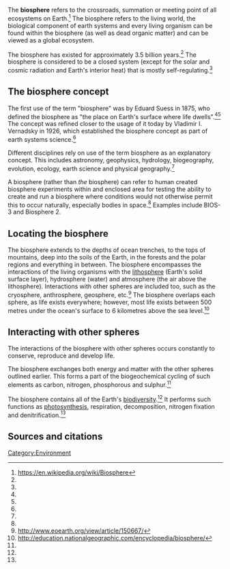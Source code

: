 The '''biosphere''' refers to the crossroads, summation or meeting point of all ecosystems on Earth.<ref name="wp">https://en.wikipedia.org/wiki/Biosphere</ref> The biosphere refers to the living world, the biological component of earth systems and every living organism can be found within the biosphere (as well as dead organic matter) and can be viewed as a global ecosystem. 

The biosphere has existed for approximately 3.5 billion years.<ref name="natgeo" /> The biosphere is considered to be a closed system (except for the solar and cosmic radiation and Earth's interior heat) that is mostly self-regulating.<ref name="wp"/> 

== The biosphere concept ==
The first use of the term "biosphere" was by Eduard Suess in 1875, who defined the biosphere as "the place on Earth's surface where life dwells".<ref name="wp" /><ref name="eo" /> The concept was refined closer to the usage of it today by Vladimir I. Vernadsky in 1926, which established the biosphere concept as part of earth systems science.<ref name="eo" />

Different disciplines rely on use of the term biosphere as an explanatory concept. This includes astronomy, geophysics, hydrology, biogeography, evolution, ecology, earth science and physical geography.<ref name="eo" />

A biosphere (rather than ''the'' biosphere) can refer to human created biosphere experiments within and enclosed area for testing the ability to create and run a biosphere where conditions would not otherwise permit this to occur naturally, especially bodies in space.<ref name="wp" /> Examples include BIOS-3 and Biosphere 2.

== Locating the biosphere ==
The biosphere extends to the depths of ocean trenches, to the tops of mountains, deep into the soils of the Earth, in the forests and the polar regions and everything in between. The biosphere encompasses the interactions of the living organisms with the [[lithosphere]] (Earth's solid surface layer), hydrosphere (water) and atmosphere (the air above the lithosphere). Interactions with other spheres are included too, such as the cryosphere, anthrosphere, geosphere, etc.<ref name="eo">http://www.eoearth.org/view/article/150667/</ref> The biosphere overlaps each sphere, as life exists everywhere; however, most life exists between 500 metres under the ocean's surface to 6 kilometres above the sea level.<ref name="natgeo">http://education.nationalgeographic.com/encyclopedia/biosphere/</ref>

== Interacting with other spheres ==
The interactions of the biosphere with other spheres occurs constantly to conserve, reproduce and develop life.

The biosphere exchanges both energy and matter with the other spheres outlined earlier. This forms a part of the biogeochemical cycling of such elements as carbon, nitrogen, phosphorous and sulphur.<ref name="eo" />

The biosphere contains all of the Earth's [[biodiversity]].<ref name="eo" /> It performs such functions as [[photosynthesis]], respiration, decomposition, nitrogen fixation and denitrification.<ref name="eo" />

== Sources and citations ==
{{reflist}}

{{stub}}


[[Category:Environment]]